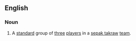 ==English==

===Noun===
{{infl|en|noun}}

# {{sports}} A [[standard]] group of [[three]] [[players]] in a [[sepak takraw]] [[team]].